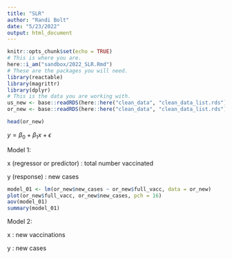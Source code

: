 ```yaml
---
title: "SLR"
author: "Randi Bolt"
date: "5/23/2022"
output: html_document
---
```


```r
knitr::opts_chunk$set(echo = TRUE)
# This is where you are.
here::i_am("sandbox/2022_SLR.Rmd")
# These are the packages you will need.
library(reactable)
library(magrittr)
library(dplyr)
# This is the data you are working with. 
us_new <- base::readRDS(here::here("clean_data", "clean_data_list.rds"))[[5]]
or_new <- base::readRDS(here::here("clean_data", "clean_data_list.rds"))[[6]]
```

```r
head(or_new)
```

$y=\beta_0+\beta_1x+\epsilon$

Model 1: 

x (regressor or predictor) : total number vaccinated 

y (response) : new cases 

```r
model_01 <- lm(or_new$new_cases ~ or_new$full_vacc, data = or_new)
plot(or_new$full_vacc, or_new$new_cases, pch = 16)
aov(model_01)
summary(model_01)
```

Model 2:

x : new vaccinations 

y : new cases

```r

```







